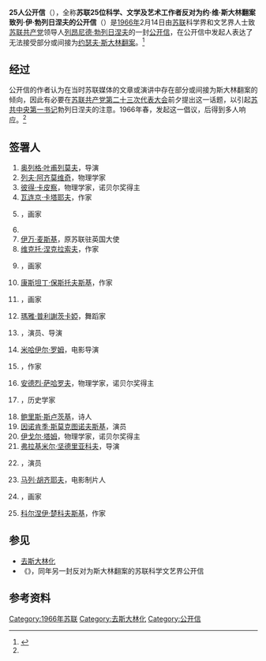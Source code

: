 '''25人公开信'''（{{lang-ru|Письмо двадцати пяти}}），全称'''苏联25位科学、文学及艺术工作者反对为约·维·斯大林翻案致列·伊·勃列日涅夫的公开信'''（{{lang|ru|Письмо 25 деятелей советской науки, литературы и искусства Л. И. Брежневу против реабилитации И. В. Сталина}}）是[[1966年|1966年]]2月14日由[[苏联|苏联]]科学界和文艺界人士致[[苏联共产党|苏联共产党]]领导人[[列昂尼德·勃列日涅夫|列昂尼德·勃列日涅夫]]的一封[[公开信|公开信]]，在公开信中发起人表达了无法接受部分或间接为[[约瑟夫·斯大林|约瑟夫·斯大林]][[平反|翻案]]。<ref name="letter">{{Cite web |url=http://www.ihst.ru/projects/sohist/document/letters/antistalin.htm |title=Письмо 25 деятелей советской науки, литературы и искусства Л. И. Брежневу против реабилитации И. В. Сталина |accessdate=2020-08-15 |archive-date=2012-11-06 |archive-url=https://www.webcitation.org/6Bz2U34Sh?url=http://www.ihst.ru/projects/sohist/document/letters/antistalin.htm |dead-url=no }}</ref>

==经过==
公开信的作者认为在当时苏联媒体的文章或演讲中存在部分或间接为斯大林翻案的倾向，因此有必要在[[苏联共产党第二十三次代表大会|苏联共产党第二十三次代表大会]]前夕提出这一话题，以引起[[苏共中央主要负责人列表|苏共中央第一书记]]勃列日涅夫的注意。1966年春，{{link-ru|恩斯特·亨利|Эрнст Генри}}发起这一倡议，后得到多人响应。<ref name="letter"/>

==签署人==
#[[奥列格·尼古拉耶维奇·叶甫列莫夫|奥列格·叶甫列莫夫]]，导演
#[[列夫·阿齐莫维奇|列夫·阿齐莫维奇]]，物理学家
#[[彼得·列昂尼多维奇·卡皮察|彼得·卡皮察]]，物理学家，诺贝尔奖得主
#[[瓦连京·彼得罗维奇·卡塔耶夫|瓦连京·卡塔耶夫]]，作家
#{{link-en|帕维尔·德米特里耶维奇·科林|Pavel Korin|帕维尔·科林}}，画家
#{{link-en|米哈伊尔·亚历山德罗维奇·列昂托维奇|Mikhail Leontovich|米哈伊尔·列昂托维奇}}
#[[伊万·麦斯基|伊万·麦斯基]]，原苏联驻英国大使
#[[维克托·普拉托诺维奇·涅克拉索夫|维克托·涅克拉索夫]]，作家
#{{link-ru|鲍里斯·米哈伊洛维奇·涅缅斯基|Неменский, Борис Михайлович|鲍里斯·涅缅斯基}}，画家
#[[康斯坦丁·格奥尔基耶维奇·帕乌斯托夫斯基|康斯坦丁·保斯托夫斯基]]，作家
#{{link-ru|尤里·伊万诺维奇·皮缅诺夫|Пименов, Юрий Иванович|尤里·皮缅诺夫}}，画家
#[[瑪雅·普利謝茨卡婭|瑪雅·普利謝茨卡婭]]，舞蹈家
#{{link-en|安德烈·阿列克谢耶维奇·波波夫|Andrei Alekseyevich Popov|安德烈·波波夫}}，演员、导演
#[[米哈伊尔·伊里奇·罗姆|米哈伊尔·罗姆]]，电影导演
#{{link-ru|恩斯特·亨利|Эрнст Генри}}，作家
#[[安德烈·德米特里耶维奇·萨哈罗夫|安德烈·萨哈罗夫]]，物理学家，诺贝尔奖得主
#{{link-en|谢尔盖·丹尼洛维奇·斯卡兹金|Sergei Skazkin|谢尔盖·斯卡兹金}}，历史学家
#[[鲍里斯·阿布拉莫维奇·斯卢茨基|鲍里斯·斯卢茨基]]，诗人
#[[因诺肯季·米哈伊洛维奇·斯莫克图诺夫斯基|因诺肯季·斯莫克图诺夫斯基]]，演员
#[[伊戈尔·叶夫根耶维奇·塔姆|伊戈尔·塔姆]]，物理学家，诺贝尔奖得主
#[[弗拉基米尔·费奥多罗维奇·田德里亚科夫|弗拉基米尔·坚德里亚科夫]]，导演
#{{link-en|格奥尔基·亚历山德罗维奇·托夫斯托诺戈夫|Georgy Tovstonogov|格奥尔基·托夫斯托诺戈夫}}，演员
#[[马列·马丁诺维奇·胡齐耶夫|马列·胡齐耶夫]]，电影制片人
#{{link-ru|谢苗·阿法纳西耶维奇·崔可夫|Чуйков, Семён Афанасьевич|谢苗·崔可夫}}，画家
#[[科尔涅伊·伊万诺维奇·楚科夫斯基|科尔涅伊·楚科夫斯基]]，作家

==参见==
* [[去斯大林化|去斯大林化]]
* 《{{link-ru|13人公开信 (1966年)|Письмо тринадцати (1966)|13人公开信}}》，同年另一封反对为斯大林翻案的苏联科学文艺界公开信

==参考资料==
{{reflist}}

[[Category:1966年苏联|Category:1966年苏联]]
[[Category:去斯大林化|Category:去斯大林化]]
[[Category:公开信|Category:公开信]]